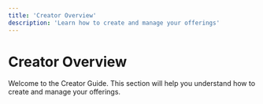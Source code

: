 ```yaml
---
title: 'Creator Overview'
description: 'Learn how to create and manage your offerings'
---
```


# Creator Overview

Welcome to the Creator Guide. This section will help you understand how to create and manage your offerings. 